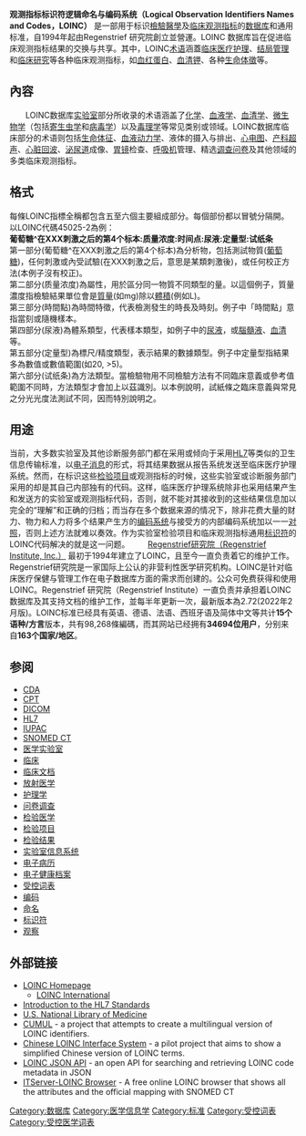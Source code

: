 '''观测指标标识符逻辑命名与编码系统（Logical Observation Identifiers Names and Codes，LOINC）''' 是一部用于标识[[檢驗醫學|檢驗醫學]]及[[临床观测指标|临床观测指标]]的[[数据库|数据库]]和通用标准，自1994年起由Regenstrief 研究院創立並營運。LOINC 数据库旨在促进临床观测指标结果的交换与共享。其中，LOINC[[术语|术语]]涵蓋[[临床医疗护理|临床医疗护理]]、[[结局管理|结局管理]]和[[临床研究|临床研究]]等各种临床观测指标，如[[血红蛋白|血红蛋白]]、[[血清钾|血清钾]]、各种[[生命体徵|生命体徵]]等。

==內容==
　　LOINC数据库[[实验室_(医学)|实验室]]部分所收录的术语涵盖了[[化学|化学]]、[[血液学|血液学]]、[[血清学|血清学]]、[[微生物学|微生物学]]（包括[[寄生虫学|寄生虫学]]和[[病毒学|病毒学]]）以及[[毒理学|毒理学]]等常见类别或领域。LOINC数据库临床部分的术语则包括[[生命体征|生命体征]]、[[血液动力学|血液动力学]]、液体的摄入与排出、[[心电图|心电图]]、[[产科超声|产科超声]]、[[心脏回波|心脏回波]]、[[泌尿道|泌尿道]]成像、[[胃镜|胃镜]]检查、[[呼吸机|呼吸机]]管理、精选[[调查问卷|调查问卷]]及其他领域的多类临床观测指标。

==格式==
每條LOINC指標全稱都包含五至六個主要組成部分。每個部份都以冒號分隔開。<br>

以LOINC代碼45025-2為例：<br>

'''葡萄糖^在XXX刺激之后的第4个标本:质量浓度:时间点:尿液:定量型:试纸条'''<br>

第一部分(葡萄糖^在XXX刺激之后的第4个标本)為分析物，包括測試物質([[葡萄糖|葡萄糖]])，任何刺激或內受試驗(在XXX刺激之后，意思是某類刺激後)，或任何校正方法(本例子沒有校正)。<br>

第二部分(质量浓度)為屬性，用於區分同一物質不同類型的量。以這個例子，質量濃度指檢驗結果單位會是[[質量|質量]](如mg)除以[[體積|體積]](例如L)。<br>

第三部分(時間點)為時間特徵，代表檢測發生的時長及時刻。例子中「時間點」意指當刻或隨機樣本。<br>

第四部分(尿液)為體系類型，代表樣本類型，如例子中的[[尿液|尿液]]，或[[腦髓液|腦髓液]]、[[血清|血清]]等。<br>

第五部分(定量型)為標尺/精度類型，表示結果的數據類型。例子中定量型指結果多為數值或數值範圍(如20, >5)。<br>

第六部分(试纸条)為方法類型。當檢驗物用不同檢驗方法有不同臨床意義或參考值範圍不同時，方法類型才會加上以茲識別。以本例說明，試紙條之臨床意義與常見之分光光度法測試不同，因而特別說明之。

==用途==
当前，大多数实验室及其他诊断服务部门都在采用或倾向于采用[[HL7|HL7]]等类似的卫生信息传输标准，以[[电子消息|电子消息]]的形式，将其结果数据从报告系统发送至临床医疗护理系统。然而，在标识这些[[医学实验室检验项目|检验项目]]或观测指标的时候，这些实验室或诊断服务部门采用的却是其自己内部独有的代码。这样，临床医疗护理系统除非也采用结果产生和发送方的实验室或观测指标代码，否则，就不能对其接收到的这些结果信息加以完全的“理解”和正确的归档；而当存在多个数据来源的情况下，除非花费大量的财力、物力和人力将多个结果产生方的[[编码系统|编码系统]]与接受方的内部编码系统加以一一[[映射_(术语学)|对照]]，否则上述方法就难以奏效。作为实验室检验项目和临床观测指标通用[[标识符|标识符]]的LOINC代码解决的就是这一问题。
　　[http://www.regenstrief.org/ Regenstrief研究院（Regenstrief Institute, Inc.）] {{Wayback|url=http://www.regenstrief.org/ |date=20210514155210 }}最初于1994年建立了LOINC，且至今一直负责着它的维护工作。Regenstrief研究院是一家国际上公认的非营利性医学研究机构。LOINC是针对临床医疗保健与管理工作在电子数据库方面的需求而创建的。公众可免费获得和使用LOINC。Regenstrief 研究院（Regenstrief Institute）一直负责并承担着LOINC数据库及其支持文档的维护工作，並每半年更新一次，最新版本為2.72(2022年2月版)。LOINC标准已经具有英语、德语、法语、西班牙语及简体中文等共计'''15个语种/方言'''版本，共有98,268條編碼，而其网站已经拥有'''34694位用户'''，分别来自'''163个国家/地区'''。

== 参阅 ==
*[[CDA|CDA]]
*[[CPT|CPT]]
*[[DICOM|DICOM]]
*[[HL7|HL7]]
*[[IUPAC|IUPAC]]
*[[SNOMED_CT|SNOMED CT]]
*[[医学实验室|医学实验室]]
*[[临床|临床]]
*[[临床文档|临床文档]]
*[[放射医学|放射医学]]
*[[护理学|护理学]]
*[[问卷调查|问卷调查]]
*[[检验医学|检验医学]]
*[[检验项目|检验项目]]
*[[检验结果|检验结果]]
*[[实验室信息系统|实验室信息系统]]
*[[电子病历|电子病历]]
*[[电子健康档案|电子健康档案]]
*[[受控词表|受控词表]]
*[[编码|编码]]
*[[命名|命名]]
*[[标识符|标识符]]
*[[观察|观察]]

== 外部链接 ==
*[http://loinc.org/ LOINC Homepage] {{Wayback|url=http://loinc.org/ |date=20110727041520 }}
**[http://loinc.org/international LOINC International] {{Wayback|url=http://loinc.org/international |date=20110727044542 }}
*[https://web.archive.org/web/20180904014452/http://www.hl7.com.au/FAQ.htm Introduction to the HL7 Standards]
*[http://www.nlm.nih.gov/research/umls/loinc_main.html U.S. National Library of Medicine] {{Wayback|url=http://www.nlm.nih.gov/research/umls/loinc_main.html |date=20210318001819 }}
*[https://web.archive.org/web/20150411002704/http://www.cumul.ch/ CUMUL] - a project that attempts to create a multilingual version of LOINC identifiers.
*[https://web.archive.org/web/20120331162822/http://www.cnehr.org.cn/documents/gwyj/CLISOL/Search_Keywords.asp Chinese LOINC Interface System] - a pilot project that aims to show a simplified Chinese version of LOINC terms.
*[https://web.archive.org/web/20130428082757/http://www.aqua.io/codes/loinc/documentation LOINC JSON API] - an open API for searching and retrieving LOINC code metadata in JSON 
*[http://www.itserver.es ITServer-LOINC Browser] {{Wayback|url=http://www.itserver.es/ |date=20191213144033 }} - A free online LOINC browser that shows all the attributes and the official mapping with SNOMED CT

[[Category:数据库|Category:数据库]]
[[Category:医学信息学|Category:医学信息学]]
[[Category:标准|Category:标准]]
[[Category:受控词表|Category:受控词表]]
[[Category:受控医学词表|Category:受控医学词表]]